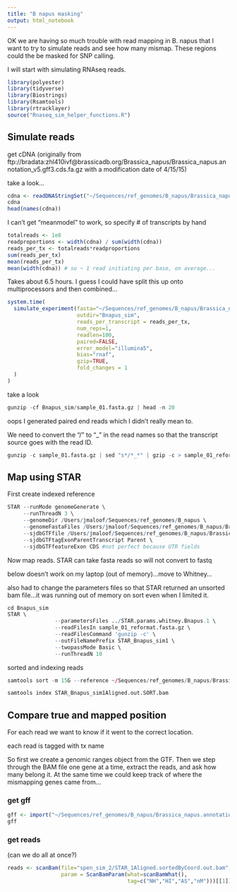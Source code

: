 ```yaml
---
title: "B napus masking"
output: html_notebook
---
```


OK we are having so much trouble with read mapping in B. napus that I want to try to simulate reads and see how many mismap.  These regions could the be masked for SNP calling.

I will start with simulating RNAseq reads.

```r
library(polyester)
library(tidyverse)
library(Biostrings)
library(Rsamtools)
library(rtracklayer)
source("Rnaseq_sim_helper_functions.R")
```

## Simulate reads

get cDNA (originally from ftp://bradata:zhl410ivf@brassicadb.org/Brassica_napus/Brassica_napus.annotation_v5.gff3.cds.fa.gz with a modification date of 4/15/15)

take a look...
```r
cdna <- readDNAStringSet("~/Sequences/ref_genomes/B_napus/Brassica_napus.annotation_v5.gff3.cds.fa.gz")
cdna
head(names(cdna))
```

I can't get "meanmodel" to work, so specify # of transcripts by hand 
```r

totalreads <- 1e8
readproportions <- width(cdna) / sum(width(cdna))
reads_per_tx <- totalreads*readproportions
sum(reads_per_tx)
mean(reads_per_tx)
mean(width(cdna)) # so ~ 1 read initiating per base, on average...
```

Takes about 6.5 hours.  I guess I could have split this up onto multiprocessors and then combined...
```r

system.time(
  simulate_experiment(fasta="~/Sequences/ref_genomes/B_napus/Brassica_napus.annotation_v5.gff3.cds.fa.gz",
                      outdir="Bnapus_sim",
                      reads_per_transcript = reads_per_tx,
                      num_reps=1,
                      readlen=100,
                      paired=FALSE,
                      error_model="illumina5",
                      bias="rnaf",
                      gzip=TRUE,
                      fold_changes = 1
  )
)
```
take a look
```r
gunzip -cf Bnapus_sim/sample_01.fasta.gz | head -n 20
```
oops I generated paired end reads which I didn't really mean to.

We need to convert the "/" to "_" in the read names so that the transcript source goes with the read ID.

```r
gunzip -c sample_01.fasta.gz | sed "s*/*_*" | gzip -c > sample_01_reformat.fasta.gz
```

## Map using STAR

First create indexed reference

```r
STAR --runMode genomeGenerate \
     --runThreadN 3 \
     --genomeDir /Users/jmaloof/Sequences/ref_genomes/B_napus \
     --genomeFastaFiles /Users/jmaloof/Sequences/ref_genomes/B_napus/Brassica_napus_v4.1.chromosomes.fa \
     --sjdbGTFfile /Users/jmaloof/Sequences/ref_genomes/B_napus/Brassica_napus.annotation_v5.gff3 \
     --sjdbGTFtagExonParentTranscript Parent \
     --sjdbGTFfeatureExon CDS #not perfect because UTR fields
```

Now map reads.  STAR can take fasta reads so will not convert to fastq

below doesn't work on my laptop (out of memory)...move to Whitney...

also had to change the parameters files so that STAR returned an unsorted bam file...it was running out of memory on sort even when I limited it.

```r
cd Bnapus_sim
STAR \
               --parametersFiles ../STAR.params.whitney.Bnapus.1 \
               --readFilesIn sample_01_reformat.fasta.gz \
               --readFilesCommand 'gunzip -c' \
               --outFileNamePrefix STAR_Bnapus_sim1 \
               --twopassMode Basic \
               --runThreadN 10
```

sorted and indexing reads
```r
samtools sort -m 15G --reference ~/Sequences/ref_genomes/B_napus/Brassica_napus_v4.1.chromosomes.fa --threads 6 STAR_Bnapus_sim1Aligned.out.bam > STAR_Bnapus_sim1Aligned.out.SORT.bam

samtools index STAR_Bnapus_sim1Aligned.out.SORT.bam
```

## Compare true and mapped position

For each read we want to know if it went to the correct location.

each read is tagged with tx name

So first we create a genomic ranges object from the GTF.
Then we step through the BAM file one gene at a time, extract the reads, and ask how many belong it.  At the same time we could keep track of where the mismapping genes came from...

### get gff
```r
gff <- import("~/Sequences/ref_genomes/B_napus/Brassica_napus.annotation_v5.gff3",feature.type="mRNA")
gff
```

### get reads 

(can we do all at once?)
```r
reads <- scanBam(file="spen_sim_2/STAR_1Aligned.sortedByCoord.out.bam",
                 param = ScanBamParam(what=scanBamWhat(),
                                      tag=c("NH","HI","AS","nM")))[[1]]

```


